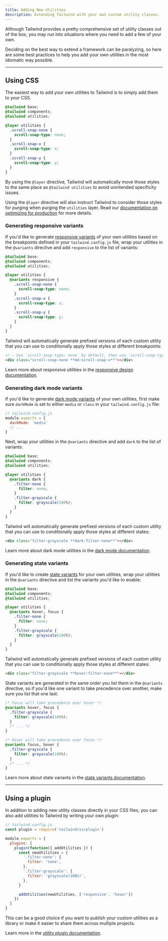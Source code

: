 ```yaml
---
title: Adding New Utilities
description: Extending Tailwind with your own custom utility classes.
---
```



Although Tailwind provides a pretty comprehensive set of utility classes out of the box, you may run into situations where you need to add a few of your own.

Deciding on the best way to extend a framework can be paralyzing, so here are some best practices to help you add your own utilities in the most idiomatic way possible.

---

## Using CSS

The easiest way to add your own utilities to Tailwind is to simply add them to your CSS.

```css
@tailwind base;
@tailwind components;
@tailwind utilities;

@layer utilities {
  .scroll-snap-none {
    scroll-snap-type: none;
  }
  .scroll-snap-x {
    scroll-snap-type: x;
  }
  .scroll-snap-y {
    scroll-snap-type: y;
  }
}
```

By using the `@layer` directive, Tailwind will automatically move those styles to the same place as `@tailwind utilities` to avoid unintended specificity issues.

Using the `@layer` directive will also instruct Tailwind to consider those styles for purging when purging the `utilities` layer. Read our [documentation on optimizing for production](/docs/optimizing-for-production) for more details.

### Generating responsive variants

If you'd like to generate [responsive variants](/docs/responsive-design) of your own utilities based on the breakpoints defined in your `tailwind.config.js` file, wrap your utilities in the `@variants` directive and add `responsive` to the list of variants:

```css
@tailwind base;
@tailwind components;
@tailwind utilities;

@layer utilities {
  @variants responsive {
    .scroll-snap-none {
      scroll-snap-type: none;
    }
    .scroll-snap-x {
      scroll-snap-type: x;
    }
    .scroll-snap-y {
      scroll-snap-type: y;
    }
  }
}
```

Tailwind will automatically generate prefixed versions of each custom utility that you can use to conditionally apply those styles at different breakpoints:

```html
<!-- Use `scroll-snap-type: none` by default, then use `scroll-snap-type: x` on medium screens and up -->
<div class="scroll-snap-none **md:scroll-snap-x**"></div>
```

Learn more about responsive utilities in the [responsive design documentation](/docs/responsive-design).

### Generating dark mode variants

If you'd like to generate [dark mode variants](/docs/dark-mode) of your own utilities, first make sure `darkMode` is set to either `media` or `class` in your `tailwind.config.js` file:

```js
// tailwind.config.js
module.exports = {
  darkMode: 'media'
  // ...
}
```

Next, wrap your utilities in the `@variants` directive and add `dark` to the list of variants:

```css
@tailwind base;
@tailwind components;
@tailwind utilities;

@layer utilities {
  @variants dark {
    .filter-none {
      filter: none;
    }
    .filter-grayscale {
      filter: grayscale(100%);
    }
  }
}
```

Tailwind will automatically generate prefixed versions of each custom utility that you can use to conditionally apply those styles at different states:

```html
<div class="filter-grayscale **dark:filter-none**"></div>
```

Learn more about dark mode utilities in the [dark mode documentation](/docs/dark-mode).

### Generating state variants

If you'd like to create [state variants](/docs/hover-focus-and-other-states) for your own utilities, wrap your utilities in the `@variants` directive and list the variants you'd like to enable:

```css
@tailwind base;
@tailwind components;
@tailwind utilities;

@layer utilities {
  @variants hover, focus {
    .filter-none {
      filter: none;
    }
    .filter-grayscale {
      filter: grayscale(100%);
    }
  }
}
```

Tailwind will automatically generate prefixed versions of each custom utility that you can use to conditionally apply those styles at different states:

```html
<div class="filter-grayscale **hover:filter-none**"></div>
```

State variants are generated in the same order you list them in the `@variants` directive, so if you'd like one variant to take precedence over another, make sure you list that one last:

```css
/* Focus will take precedence over hover */
@variants hover, focus {
  .filter-grayscale {
    filter: grayscale(100%);
  }
  /* ... */
}

/* Hover will take precedence over focus */
@variants focus, hover {
  .filter-grayscale {
    filter: grayscale(100%);
  }
  /* ... */
}
```

Learn more about state variants in the [state variants documentation](/docs/hover-focus-and-other-states).

---

## Using a plugin

In addition to adding new utility classes directly in your CSS files, you can also add utilities to Tailwind by writing your own plugin:

```js
// tailwind.config.js
const plugin = require('tailwindcss/plugin')

module.exports = {
  plugins: [
    plugin(function({ addUtilities }) {
      const newUtilities = {
        '.filter-none': {
          filter: 'none',
        },
        '.filter-grayscale': {
          filter: 'grayscale(100%)',
        },
      }

      addUtilities(newUtilities, ['responsive', 'hover'])
    })
  ]
}

```

This can be a good choice if you want to publish your custom utilities as a library or make it easier to share them across multiple projects.

Learn more in the [utility plugin documentation](/docs/plugins#adding-utilities).
